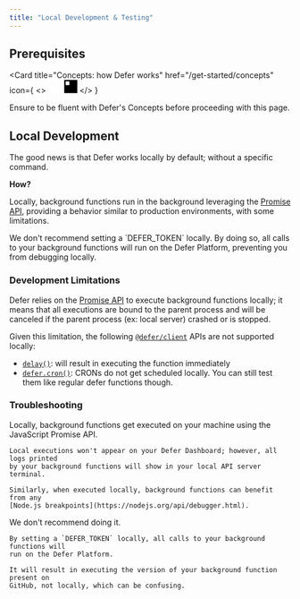 ```yaml
---
title: "Local Development & Testing"
---
```


## Prerequisites

<Card
  title="Concepts: how Defer works"
  href="/get-started/concepts"
  icon={
    <>
      <svg
        width="24"
        height="24"
        viewBox="0 0 40 41"
        fill="none"
        xmlns="http://www.w3.org/2000/svg"
        className="hidden dark:block"
      >
        <path
          fillRule="evenodd"
          clipRule="evenodd"
          d="M40 0.5V40.5H0V0.5H40ZM15.7143 4.78571H4.28571V16.2143H15.7143V4.78571ZM4.28571 20.5H20V4.78571H25.7143V26.2143H4.28571V20.5ZM4.28571 36.2143V30.5H30V4.78571H35.7143V36.2143H4.28571Z"
          fill="white"
        />
      </svg>
      <svg
        width="24"
        height="24"
        viewBox="0 0 40 41"
        fill="none"
        xmlns="http://www.w3.org/2000/svg"
        className="block dark:hidden"
      >
        <path
          fillRule="evenodd"
          clipRule="evenodd"
          d="M40 0.5V40.5H0V0.5H40ZM15.7143 4.78571H4.28571V16.2143H15.7143V4.78571ZM4.28571 20.5H20V4.78571H25.7143V26.2143H4.28571V20.5ZM4.28571 36.2143V30.5H30V4.78571H35.7143V36.2143H4.28571Z"
          fill="black"
        />
      </svg>
    </>
  }
>
  Ensure to be fluent with Defer's Concepts before proceeding with this page.
</Card>

## Local Development

The good news is that Defer works locally by default; without a specific
command.

**How?**

Locally, background functions run in the background leveraging the
[Promise API](https://developer.mozilla.org/en-US/docs/Web/JavaScript/Reference/Global_Objects/Promise),
providing a behavior similar to production environments, with some limitations.

<Warning>
  We don't recommend setting a `DEFER_TOKEN` locally. By doing so, all calls to
  your background functions will run on the Defer Platform, preventing you from
  debugging locally.
</Warning>

### Development Limitations

Defer relies on the
[Promise API](https://developer.mozilla.org/en-US/docs/Web/JavaScript/Reference/Global_Objects/Promise)
to execute background functions locally; it means that all executions are bound
to the parent process and will be canceled if the parent process (ex: local
server) crashed or is stopped.

Given this limitation, the following [`@defer/client`](/references/overview)
APIs are not supported locally:

- [`delay()`](/references/defer-client/v1/delay): will result in executing the
  function immediately
- [`defer.cron()`](/references/defer-client/v1/defer-cron): CRONs do not get
  scheduled locally. You can still test them like regular defer functions
  though.

### Troubleshooting

<AccordionGroup>
  <Accordion title="How do I debug my background functions without the Defer Console?">
    Locally, background functions get executed on your machine using the JavaScript
    Promise API.

    Local executions won't appear on your Defer Dashboard; however, all logs printed
    by your background functions will show in your local API server terminal.

    Similarly, when executed locally, background functions can benefit from any
    [Node.js breakpoints](https://nodejs.org/api/debugger.html).

  </Accordion>

  <Accordion title="What happens if I set a `DEFER_TOKEN` locally?">
    We don't recommend doing it.

    By setting a `DEFER_TOKEN` locally, all calls to your background functions will
    run on the Defer Platform.

    It will result in executing the version of your background function present on
    GitHub, not locally, which can be confusing.

  </Accordion>
</AccordionGroup>
